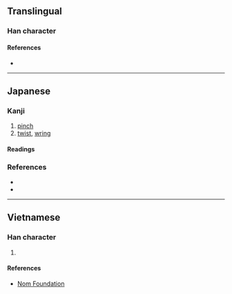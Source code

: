 {{character info/new}}
==Translingual==

===Han character===
{{Han char|rn=64|rad=手|as=02|sn=5|four=|canj=QO,XQO|ids=⿰扌入}}

====References====
* {{Han ref|kx=0417.131|dkj=11788|dj=0764.060|hdz=31827.041|uh=6256|ud=25174}}

----

==Japanese==

===Kanji===
{{ja-kanji|grade=|rs=手02}}

# [[pinch]]
# [[twist]], [[wring]]

====Readings====
{{ja-readings
|on=
|kun=さがす, はめる, しぼる
}}

===References===
* {{R:Koseki Moji|132810}}
* {{R:Wasei Kanji 2014|0744}}

----

==Vietnamese==

===Han character===
{{vi-readings|rs=手02|hanviet=[[nhấp]], [[nhẹp]]}}

# {{defn|lang=vi|sort=手02}}

====References====
* [http://nomfoundation.org/common/nom_details.php?codepoint=6256 Nom Foundation]

{{cln|vi|Han tu}}